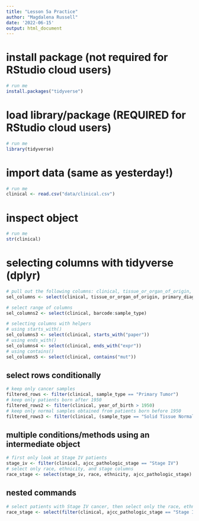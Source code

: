```yaml
---
title: "Lesson 5a Practice"
author: "Magdalena Russell"
date: '2022-06-15'
output: html_document
---
```


# install package (not required for RStudio cloud users)

```r
# run me
install.packages("tidyverse")
```

# load library/package (REQUIRED for RStudio cloud users)

```r
# run me
library(tidyverse)
```

# import data (same as yesterday!)

```r
# run me
clinical <- read.csv("data/clinical.csv")
```

# inspect object

```r
# run me
str(clinical)
```

# selecting columns with tidyverse (dplyr)

```r
# pull out the following columns: clinical, tissue_or_organ_of_origin, primary_diagnosis, sample_type
sel_columns <- select(clinical, tissue_or_organ_of_origin, primary_diagnosis, sample_type) # modify me!
```

```r
# select range of columns
sel_columns2 <- select(clinical, barcode:sample_type)  
```

```r
# selecting columns with helpers
# using starts_with()
sel_columns3 <- select(clinical, starts_with("paper"))
# using ends_with()
sel_columns4 <- select(clinical, ends_with("expr"))
# using contains()
sel_columns5 <- select(clinical, contains("mut"))
```

## select rows conditionally

```r
# keep only cancer samples
filtered_rows <- filter(clinical, sample_type == "Primary Tumor")
# keep only patients born after 1950
filtered_rows2 <- filter(clinical, year_of_birth > 1950)
# keep only normal samples obtained from patients born before 1950
filtered_rows3 <- filter(clinical, (sample_type == "Solid Tissue Normal") & (year_of_birth < 1950))
```

## multiple conditions/methods using an intermediate object

```r
# first only look at Stage IV patients
stage_iv <- filter(clinical, ajcc_pathologic_stage == "Stage IV")
# select only race, ethnicity, and stage columns
race_stage <- select(stage_iv, race, ethnicity, ajcc_pathologic_stage)
```

## nested commands 

```r
# select patients with Stage IV cancer, then select only the race, ethnicity, and stage columns
race_stage <- select(filter(clinical, ajcc_pathologic_stage == "Stage IV"), race, ethnicity, ajcc_pathologic_stage)
```
